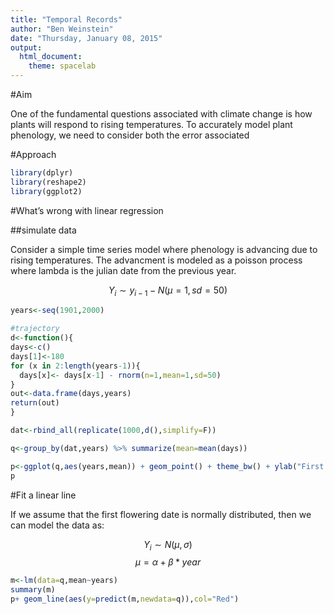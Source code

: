 ```yaml
---
title: "Temporal Records"
author: "Ben Weinstein"
date: "Thursday, January 08, 2015"
output:
  html_document:
    theme: spacelab
---
```


#Aim

One of the fundamental questions associated with climate change is how plants will respond to rising temperatures. To accurately model plant phenology, we need to consider both the error associated 

#Approach


```r
library(dplyr)
library(reshape2)
library(ggplot2)
```

#What's wrong with linear regression

##simulate data

Consider a simple time series model where phenology is advancing due to rising temperatures. The advancment is modeled as a poisson process where lambda is the julian date from the previous year.

$$Y_i \sim y_{i-1} - N(\mu=1,sd=50)$$


```r
years<-seq(1901,2000)

#trajectory
d<-function(){
days<-c()
days[1]<-180
for (x in 2:length(years-1)){
  days[x]<- days[x-1] - rnorm(n=1,mean=1,sd=50)
}
out<-data.frame(days,years)
return(out)
}

dat<-rbind_all(replicate(1000,d(),simplify=F))

q<-group_by(dat,years) %>% summarize(mean=mean(days))

p<-ggplot(q,aes(years,mean)) + geom_point() + theme_bw() + ylab("First Flowering Date")
p
```

#Fit a linear line

If we assume that the first flowering date is normally distributed, then we can model the data as:

$$Y_i \sim N(\mu,\sigma)$$
$$\mu = \alpha + \beta * year$$

```r
m<-lm(data=q,mean~years)
summary(m)
p+ geom_line(aes(y=predict(m,newdata=q)),col="Red")
```
